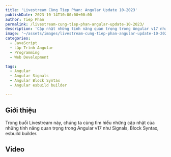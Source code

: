 ```yaml
---
title: 'Livestream Cùng Tiep Phan: Angular Update 10-2023'
publishDate: 2023-10-14T10:00:00+00:00
author: Tiep Phan
permalink: /livestream-cung-tiep-phan-angular-update-10-2023/
description: 'Cập nhật những tính năng quan trọng trong Angular v17 như Signals, Block Syntax, esbuild builder'
image: '~/assets/images/livestream-cung-tiep-phan-angular-update-10-2023.png'
categories:
  - JavaScript
  - Lập Trình Angular
  - Programming
  - Web Development

tags:
  - Angular
  - Angular Signals
  - Angular Block Syntax
  - Angular esbuild builder

---
```


## Giới thiệu
Trong buổi Livestream này, chúng ta cùng tìm hiểu những cập nhật của những tính năng quan trọng trong Angular v17 như Signals, Block Syntax, esbuild builder.

## Video
<Youtube id="FfwKLOjn1BQ" title="Angular Update 10-2023" />
